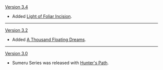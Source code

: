{{Change History/Header}}
[[Version 3.4]]
* Added [[Light of Foliar Incision]].
----
[[Version 3.2]]
* Added [[A Thousand Floating Dreams]].
----
[[Version 3.0]]
* Sumeru Series was released with [[Hunter's Path]].